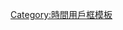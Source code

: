 {{User GMT|+10}}<includeonly>[[Category:UTC+10區維基人|{{PAGENAME}}]]</includeonly><noinclude>
[[Category:時間用戶框模板]]
</noinclude>